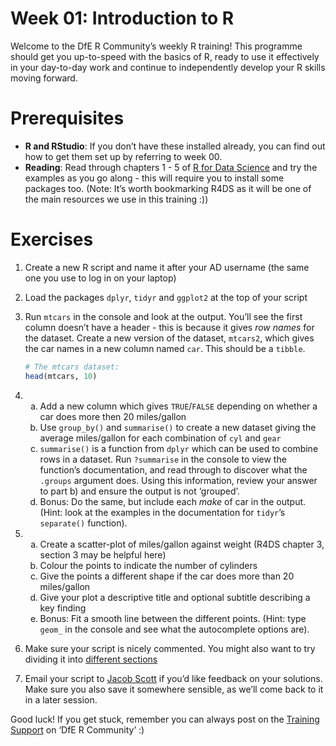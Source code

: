 <!-- Please edit README.Rmd - not README.md -->

# Week 01: Introduction to R

Welcome to the DfE R Community's weekly R training! This programme should
get you up-to-speed with the basics of R, ready to use it effectively in
your day-to-day work and continue to independently develop your R skills
moving forward.

# Prerequisites

-   **R and RStudio**: If you don't have these installed already, you
    can find out how to get them set up by referring to week 00.
-   **Reading**: Read through chapters 1 - 5 of [R for Data
    Science](https://r4ds.had.co.nz/introduction.html) and try the
    examples as you go along - this will require you to install some
    packages too. (Note: It's worth bookmarking R4DS as it will be one
    of the main resources we use in this training :))

# Exercises

1.  Create a new R script and name it after your AD username (the same
    one you use to log in on your laptop)

2.  Load the packages `dplyr`, `tidyr` and `ggplot2` at the top of your
    script

3.  Run `mtcars` in the console and look at the output. You'll see the
    first column doesn't have a header - this is because it gives *row
    names* for the dataset. Create a new version of the dataset,
    `mtcars2`, which gives the car names in a new column named `car`.
    This should be a `tibble`.

    ```r
    # The mtcars dataset:
    head(mtcars, 10)
    ```

4.  

    a)  Add a new column which gives `TRUE`/`FALSE` depending on whether
        a car does more then 20 miles/gallon
    b)  Use `group_by()` and `summarise()` to create a new dataset
        giving the average miles/gallon for each combination of `cyl`
        and `gear`
    c)  `summarise()` is a function from `dplyr` which can be used to
        combine rows in a dataset. Run `?summarise` in the console to
        view the function's documentation, and read through to discover
        what the `.groups` argument does. Using this information, review
        your answer to part b) and ensure the output is not 'grouped'.
    d)  Bonus: Do the same, but include each *make* of car in the
        output. (Hint: look at the examples in the documentation for
        `tidyr`'s `separate()` function).

5.  

    a)  Create a scatter-plot of miles/gallon against weight (R4DS
        chapter 3, section 3 may be helpful here)
    b)  Colour the points to indicate the number of cylinders
    c)  Give the points a different shape if the car does more than 20
        miles/gallon
    d)  Give your plot a descriptive title and optional subtitle
        describing a key finding
    e)  Bonus: Fit a smooth line between the different points. (Hint:
        type `geom_` in the console and see what the autocomplete
        options are).

6.  Make sure your script is nicely commented. You might also want to
    try dividing it into [different
    sections](https://support.rstudio.com/hc/en-us/articles/200484568-Code-Folding-and-Sections-in-the-RStudio-IDE)

7.  Email your script to [Jacob
    Scott](mailto:jacob.scott@education.gov.uk) if you'd like feedback
    on your solutions. Make sure you also save it somewhere sensible, as
    we'll come back to it in a later session.

Good luck! If you get stuck, remember you can always post on the
[Training
Support](https://teams.microsoft.com/l/channel/19%3a1c926bdbecf94b8b8d7e303670f98bc2%40thread.skype/Training%2520Support?groupId=b95c605d-8fbc-4e4d-9a76-2f7d1c55e70a&tenantId=fad277c9-c60a-4da1-b5f3-b3b8b34a82f9)
on 'DfE R Community' :)
